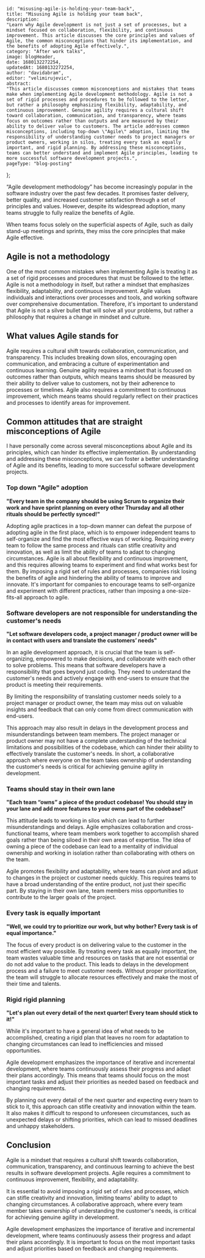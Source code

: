 
    id: "misusing-agile-is-holding-your-team-back",
    title: "Misusing Agile is holding your team back",
    description:
    "Learn why Agile development is not just a set of processes, but a mindset focused on collaboration, flexibility, and continuous improvement. This article discusses the core principles and values of Agile, the common misconceptions that hinder its implementation, and the benefits of adopting Agile effectively.",
    category: "After work talks",
    image: blogHeader,
    date: 1680132272254,
    updatedAt: 1680132272254,
    author: "davidabram",
    editor: "velimirujevic",
    abstract:
    "This article discusses common misconceptions and mistakes that teams make when implementing Agile development methodology. Agile is not a set of rigid processes and procedures to be followed to the letter, but rather a philosophy emphasizing flexibility, adaptability, and continuous improvement. Genuine agility requires a cultural shift toward collaboration, communication, and transparency, where teams focus on outcomes rather than outputs and are measured by their ability to deliver value to customers. The article addresses common misconceptions, including top-down \"Agile\" adoption, limiting the responsibility of understanding customer needs to project managers or product owners, working in silos, treating every task as equally important, and rigid planning. By addressing these misconceptions, teams can better understand and implement Agile principles, leading to more successful software development projects.",
    pageType: "blog-posting"
};

“Agile development methodology” has become increasingly popular in the software industry over the past few decades. It promises faster delivery, better quality, and increased customer satisfaction through a set of principles and values. However, despite its widespread adoption, many teams struggle to fully realize the benefits of Agile. 

When teams focus solely on the superficial aspects of Agile, such as daily stand-up meetings and sprints, they miss the core principles that make Agile effective. 

<ContentTable tocData={props.toc} />

## Agile is not a methodology

One of the most common mistakes when implementing Agile is treating it as a set of rigid processes and procedures that must be followed to the letter. Agile is not a methodology in itself, but rather a mindset that emphasizes flexibility, adaptability, and continuous improvement. Agile values individuals and interactions over processes and tools, and working software over comprehensive documentation. Therefore, it's important to understand that Agile is not a silver bullet that will solve all your problems, but rather a philosophy that requires a change in mindset and culture.

## What values Agile stands for

Agile requires a cultural shift towards collaboration, communication, and transparency. This includes breaking down silos, encouraging open communication, and embracing a culture of experimentation and continuous learning. Genuine agility requires a mindset that is focused on outcomes rather than outputs, which means teams should be measured by their ability to deliver value to customers, not by their adherence to processes or timelines. Agile also requires a commitment to continuous improvement, which means teams should regularly reflect on their practices and processes to identify areas for improvement.

## Common attitudes that are straight misconceptions of Agile

I have personally come across several misconceptions about Agile and its principles, which can hinder its effective implementation. By understanding and addressing these misconceptions, we can foster a better understanding of Agile and its benefits, leading to more successful software development projects.

### Top down "Agile" adoption

**"Every team in the company should be using Scrum to organize their work and have sprint planning on every other Thursday and all other rituals should be perfectly synced!"**

Adopting agile practices in a top-down manner can defeat the purpose of adopting agile in the first place, which is to empower independent teams to self-organize and find the most effective ways of working.
Requiring every team to follow the same process and rituals can stifle creativity and innovation, as well as limit the ability of teams to adapt to changing circumstances. Agile is all about flexibility and continuous improvement, and this requires allowing teams to experiment and find what works best for them. By imposing a rigid set of rules and processes, companies risk losing the benefits of agile and hindering the ability of teams to improve and innovate. It's important for companies to encourage teams to self-organize and experiment with different practices, rather than imposing a one-size-fits-all approach to agile.

### Software developers are not responsible for understanding the customer's needs

**"Let software developers code, a project manager / product owner will be in contact with users and translate the customers’ needs"**

In an agile development approach, it is crucial that the team is self-organizing, empowered to make decisions, and collaborate with each other to solve problems. This means that software developers have a responsibility that goes beyond just coding. They need to understand the customer's needs and actively engage with end-users to ensure that the product is meeting their requirements. 

By limiting the responsibility of translating customer needs solely to a project manager or product owner, the team may miss out on valuable insights and feedback that can only come from direct communication with end-users. 

This approach may also result in delays in the development process and misunderstandings between team members. The project manager or product owner may not have a complete understanding of the technical limitations and possibilities of the codebase, which can hinder their ability to effectively translate the customer's needs. In short, a collaborative approach where everyone on the team takes ownership of understanding the customer's needs is critical for achieving genuine agility in development.

### Teams should stay in their own lane

**"Each team “owns” a piece of the product codebase! You should stay in your lane and add more features to your owns part of the codebase!"**

This attitude leads to working in silos which can lead to further misunderstandings and delays. Agile emphasizes collaboration and cross-functional teams, where team members work together to accomplish shared goals rather than being siloed in their own areas of expertise. The idea of owning a piece of the codebase can lead to a mentality of individual ownership and working in isolation rather than collaborating with others on the team.

Agile promotes flexibility and adaptability, where teams can pivot and adjust to changes in the project or customer needs quickly. This requires teams to have a broad understanding of the entire product, not just their specific part. By staying in their own lane, team members miss opportunities to contribute to the larger goals of the project.

### Every task is equally important

**"Well, we could try to prioritize our work, but why bother? Every task is of equal importance."**

The focus of every product is on delivering value to the customer in the most efficient way possible. By treating every task as equally important, the team wastes valuable time and resources on tasks that are not essential or do not add value to the product. This leads to delays in the development process and a failure to meet customer needs. Without proper prioritization, the team will struggle to allocate resources effectively and make the most of their time and talents.

### Rigid rigid planning

**"Let's plan out every detail of the next quarter! Every team should stick to it!"**

While it's important to have a general idea of what needs to be accomplished, creating a rigid plan that leaves no room for adaptation to changing circumstances can lead to inefficiencies and missed opportunities.

Agile development emphasizes the importance of iterative and incremental development, where teams continuously assess their progress and adapt their plans accordingly. This means that teams should focus on the most important tasks and adjust their priorities as needed based on feedback and changing requirements.

By planning out every detail of the next quarter and expecting every team to stick to it, this approach can stifle creativity and innovation within the team. It also makes it difficult to respond to unforeseen circumstances, such as unexpected delays or shifting priorities, which can lead to missed deadlines and unhappy stakeholders.


## Conclusion

Agile is a mindset that requires a cultural shift towards collaboration, communication, transparency, and continuous learning to achieve the best results in software development projects. Agile requires a commitment to continuous improvement, flexibility, and adaptability. 

It is essential to avoid imposing a rigid set of rules and processes, which can stifle creativity and innovation, limiting teams' ability to adapt to changing circumstances. A collaborative approach, where every team member takes ownership of understanding the customer's needs, is critical for achieving genuine agility in development.

Agile development emphasizes the importance of iterative and incremental development, where teams continuously assess their progress and adapt their plans accordingly. It is important to focus on the most important tasks and adjust priorities based on feedback and changing requirements.

